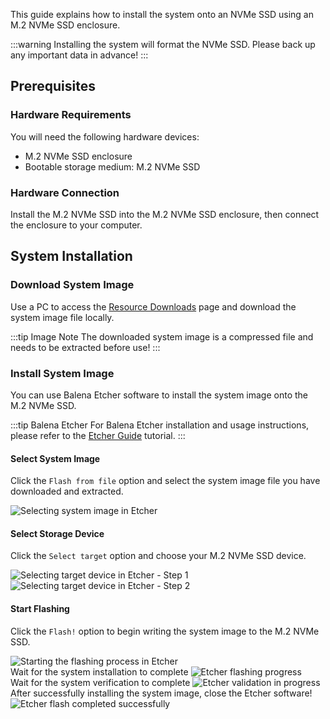 This guide explains how to install the system onto an NVMe SSD using an M.2 NVMe SSD enclosure.

:::warning
Installing the system will format the NVMe SSD. Please back up any important data in advance!
:::

## Prerequisites

### Hardware Requirements

You will need the following hardware devices:

- M.2 NVMe SSD enclosure
- Bootable storage medium: M.2 NVMe SSD

### Hardware Connection

Install the M.2 NVMe SSD into the M.2 NVMe SSD enclosure, then connect the enclosure to your computer.

## System Installation

### Download System Image

Use a PC to access the [Resource Downloads](../../../download) page and download the system image file locally.

:::tip Image Note
The downloaded system image is a compressed file and needs to be extracted before use!
:::

### Install System Image

You can use Balena Etcher software to install the system image onto the M.2 NVMe SSD.

:::tip Balena Etcher
For Balena Etcher installation and usage instructions, please refer to the [Etcher Guide](/common/radxa-os/install-system/balena-etcher) tutorial.
:::

#### Select System Image

Click the `Flash from file` option and select the system image file you have downloaded and extracted.

<div style={{ textAlign: "center" }}>
  <img
    src="/en/img/common/radxa-os/install-system/etcher-select-image.webp"
    alt="Selecting system image in Etcher"
    style={{ width: "100%", maxWidth: "1200px" }}
  />
</div>

#### Select Storage Device

Click the `Select target` option and choose your M.2 NVMe SSD device.

<div style={{ textAlign: "center" }}>
  <img
    src="/en/img/common/radxa-os/install-system/etcher-select-sd-01.webp"
    alt="Selecting target device in Etcher - Step 1"
    style={{ width: "100%", maxWidth: "1200px" }}
  />
</div>

<div style={{ textAlign: "center" }}>
  <img
    src="/en/img/common/radxa-os/install-system/etcher-select-sd-02.webp"
    alt="Selecting target device in Etcher - Step 2"
    style={{ width: "100%", maxWidth: "1200px" }}
  />
</div>

#### Start Flashing

Click the `Flash!` option to begin writing the system image to the M.2 NVMe SSD.

<div style={{ textAlign: "center" }}>
  <img
    src="/en/img/common/radxa-os/install-system/etcher-flash.webp"
    alt="Starting the flashing process in Etcher"
    style={{ width: "100%", maxWidth: "1200px" }}
  />
</div>

<div style={{ textAlign: "center" }}>
  Wait for the system installation to complete
  <img
    src="/en/img/common/radxa-os/install-system/etcher-flashing.webp"
    alt="Etcher flashing progress"
    style={{ width: "100%", maxWidth: "1200px" }}
  />
</div>

<div style={{ textAlign: "center" }}>
  Wait for the system verification to complete
  <img
    src="/en/img/common/radxa-os/install-system/etcher-valid.webp"
    alt="Etcher validation in progress"
    style={{ width: "100%", maxWidth: "1200px" }}
  />
</div>

<div style={{ textAlign: "center" }}>
  After successfully installing the system image, close the Etcher software!
  <img
    src="/en/img/common/radxa-os/install-system/etcher-completed.webp"
    alt="Etcher flash completed successfully"
    style={{ width: "100%", maxWidth: "1200px" }}
  />
</div>
